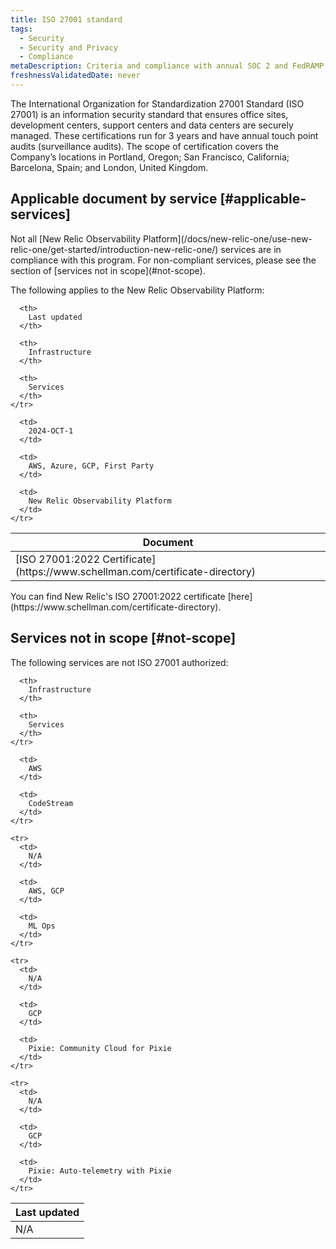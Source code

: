 ```yaml
---
title: ISO 27001 standard 
tags:
  - Security
  - Security and Privacy
  - Compliance
metaDescription: Criteria and compliance with annual SOC 2 and FedRAMP audits by New Relic services.
freshnessValidatedDate: never
---
```


The International Organization for Standardization 27001 Standard (ISO 27001) is an information security standard that ensures office sites, development centers, support centers and data centers are securely managed. These certifications run for 3 years and have annual touch point audits (surveillance audits). The scope of certification covers the Company’s locations in Portland, Oregon; San Francisco, California; Barcelona, Spain; and London, United Kingdom.

## Applicable document by service [#applicable-services]
<Callout variant="caution">
  Not all [New Relic Observability Platform](/docs/new-relic-one/use-new-relic-one/get-started/introduction-new-relic-one/) services are in compliance with this program. For non-compliant services, please see the section of [services not in scope](#not-scope).
</Callout>

The following applies to the New Relic Observability Platform:

<table>
  <thead>
    <tr>
      <th style={{ width: "200px" }}>
        Document
      </th>

      <th>
        Last updated
      </th>

      <th>
        Infrastructure
      </th>

      <th>
        Services
      </th>
    </tr>
  </thead>

  <tbody>
    <tr>
      <td>
        [ISO 27001:2022 Certificate](https://www.schellman.com/certificate-directory)
      </td>

      <td>
        2024-OCT-1
      </td>

      <td>
        AWS, Azure, GCP, First Party
      </td>

      <td>
        New Relic Observability Platform
      </td>
    </tr>
  </tbody>
</table>

<Callout variant="important">
You can find New Relic's ISO 27001:2022 certificate [here](https://www.schellman.com/certificate-directory).
</Callout>

## Services not in scope [#not-scope]

The following services are not ISO 27001 authorized:

<table>
  <thead>
    <tr>
      <th style={{ width: "200px" }}>
        Last updated
      </th>

      <th>
        Infrastructure
      </th>

      <th>
        Services
      </th>
    </tr>
  </thead>

  <tbody>
    <tr>
      <td>
        N/A
      </td>

      <td>
        AWS
      </td>

      <td>
        CodeStream
      </td>
    </tr>

    <tr>
      <td>
        N/A
      </td>

      <td>
        AWS, GCP
      </td>

      <td>
        ML Ops
      </td>
    </tr>

    <tr>
      <td>
        N/A
      </td>

      <td>
        GCP
      </td>

      <td>
        Pixie: Community Cloud for Pixie
      </td>
    </tr>

    <tr>
      <td>
        N/A
      </td>

      <td>
        GCP
      </td>

      <td>
        Pixie: Auto-telemetry with Pixie
      </td>
    </tr>
  </tbody>
</table>
